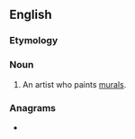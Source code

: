 ==English==

===Etymology===
{{suffix|en|mural|ist}}

===Noun===
{{en-noun}}

# An artist who paints [[mural]]s.

===Anagrams===
* {{anagrams|en|altruism|altruïsm|traulism|ultraism}}